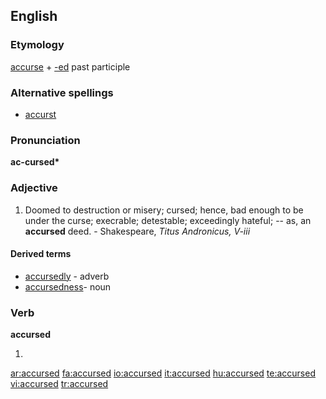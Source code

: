 ==English==

===Etymology===
[[accurse]] + [[-ed]] past participle

===Alternative spellings===
* [[accurst]]

===Pronunciation===
'''ac-cursed*'''
{{rfap}}

===Adjective===
{{en-adj}}

# Doomed to destruction or misery; cursed; hence, bad enough to be under the curse; execrable; detestable; exceedingly hateful; -- as, an '''accursed''' deed. - Shakespeare, ''Titus Andronicus, V-iii''

====Derived terms====
*[[accursedly]] - adverb
*[[accursedness]]- noun

===Verb===
'''accursed'''

# {{past of|[[accurse]]}}

[[ar:accursed]]
[[fa:accursed]]
[[io:accursed]]
[[it:accursed]]
[[hu:accursed]]
[[te:accursed]]
[[vi:accursed]]
[[tr:accursed]]
